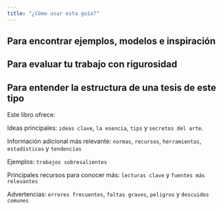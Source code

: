 ```yaml
---
title: "¿Cómo usar esta guía?"
---
```


## Para encontrar ejemplos, modelos e inspiración

## Para evaluar tu trabajo con rigurosidad

## Para entender la estructura de una tesis de este tipo


Este libro ofrece:

:::{.callout-tip}
Ideas principales: 
`ideas clave`, `la esencia`, `tips` y `secretos del arte`.
:::

:::{.callout-note}
Información adicional más relevante:
`normas`, `recursos`, `herramientas`, `estadísticas` y `tendencias`
:::

:::{.callout-warning}
Ejemplos: 
`trabajos sobresalientes`
:::

:::{.callout-important}
Principales recursos para conocer más:
`lecturas clave` y `fuentes más relevantes`
:::

:::{.callout-caution}
Advertencias: 
`errores frecuentes`, `faltas graves`, `peligros` y `descuidos comunes`
:::